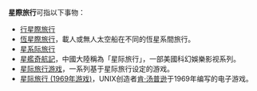 '''星際旅行'''可指以下事物：
* [[行星際旅行|行星際旅行]]
* [[恆星際旅行|恆星際旅行]]，載人或無人太空船在不同的恆星系間旅行。
* [[星系际旅行|星系际旅行]]
* [[星艦奇航記|星艦奇航記]]，中國大陸稱為「星际旅行」，一部美國科幻娛樂影视系列。
* [[星际旅行游戏|星际旅行游戏]]，一系列基于星际旅行设定的游戏。
* [[星际旅行_(1969年游戏)|星际旅行 (1969年游戏)]]，UNIX创造者<u>肯·汤普逊</u>于1969年编写的电子游戏。

{{disambig|cat=四字消歧义}}